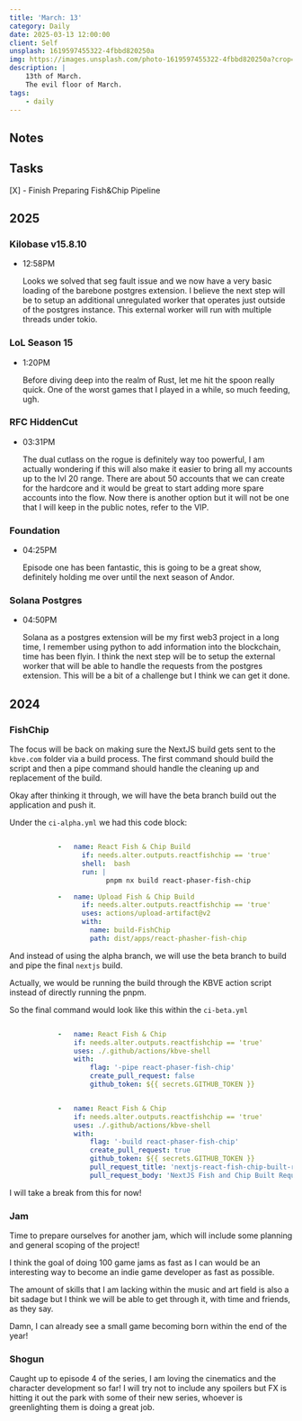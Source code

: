 ```yaml
---
title: 'March: 13'
category: Daily
date: 2025-03-13 12:00:00
client: Self
unsplash: 1619597455322-4fbbd820250a
img: https://images.unsplash.com/photo-1619597455322-4fbbd820250a?crop=entropy&cs=srgb&fm=jpg&ixid=MnwzNjM5Nzd8MHwxfHJhbmRvbXx8fHx8fHx8fDE2ODE3NDg2ODY&ixlib=rb-4.0.3&q=85
description: |
    13th of March.
    The evil floor of March.
tags:
    - daily
---
```


## Notes


## Tasks

[X] - Finish Preparing Fish&Chip Pipeline


## 2025

### Kilobase v15.8.10

-   12:58PM

    Looks we solved that seg fault issue and we now have a very basic loading of the barebone postgres extension.
    I believe the next step will be to setup an additional unregulated worker that operates just outside of the postgres instance.
    This external worker will run with multiple threads under tokio.

### LoL Season 15

-   1:20PM

    Before diving deep into the realm of Rust, let me hit the spoon really quick.
    One of the worst games that I played in a while, so much feeding, ugh.

### RFC HiddenCut

-   03:31PM

    The dual cutlass on the rogue is definitely way too powerful, I am actually wondering if this will also make it easier to bring all my accounts up to the lvl 20 range.
    There are about 50 accounts that we can create for the hardcore and it would be great to start adding more spare accounts into the flow.
    Now there is another option but it will not be one that I will keep in the public notes, refer to the VIP.

### Foundation

-   04:25PM

    Episode one has been fantastic, this is going to be a great show, definitely holding me over until the next season of Andor.

### Solana Postgres

-   04:50PM

    Solana as a postgres extension will be my first web3 project in a long time, I remember using python to add information into the blockchain, time has been flyin.
    I think the next step will be to setup the external worker that will be able to handle the requests from the postgres extension.
    This will be a bit of a challenge but I think we can get it done.

## 2024

### FishChip

The focus will be back on making sure the NextJS build gets sent to the `kbve.com` folder via a build process.
The first command should build the script and then a pipe command should handle the cleaning up and replacement of the build.

Okay after thinking it through, we will have the beta branch build out the application and push it.

Under the `ci-alpha.yml` we had this code block:

```yaml

            -   name: React Fish & Chip Build
                  if: needs.alter.outputs.reactfishchip == 'true'
                  shell:  bash
                  run: |
                        pnpm nx build react-phaser-fish-chip

            -   name: Upload Fish & Chip Build
                  if: needs.alter.outputs.reactfishchip == 'true'
                  uses: actions/upload-artifact@v2
                  with:
                    name: build-FishChip
                    path: dist/apps/react-phasher-fish-chip

```

And instead of using the alpha branch, we will use the beta branch to build and pipe the final `nextjs` build.

Actually, we would be running the build through the KBVE action script instead of directly running the pnpm.

So the final command would look like this within the `ci-beta.yml`

```yaml

            -   name: React Fish & Chip
                if: needs.alter.outputs.reactfishchip == 'true'
                uses: ./.github/actions/kbve-shell
                with:
                    flag: '-pipe react-phaser-fish-chip'
                    create_pull_request: false
                    github_token: ${{ secrets.GITHUB_TOKEN }}


            -   name: React Fish & Chip
                if: needs.alter.outputs.reactfishchip == 'true'
                uses: ./.github/actions/kbve-shell
                with:
                    flag: '-build react-phaser-fish-chip'
                    create_pull_request: true
                    github_token: ${{ secrets.GITHUB_TOKEN }}
                    pull_request_title: 'nextjs-react-fish-chip-built-request'
                    pull_request_body: 'NextJS Fish and Chip Built Request'


```

I will take a break from this for now!


### Jam

Time to prepare ourselves for another jam, which will include some planning and general scoping of the project!

I think the goal of doing 100 game jams as fast as I can would be an interesting way to become an indie game developer as fast as possible.

The amount of skills that I am lacking within the music and art field is also a bit sadage but I think we will be able to get through it, with time and friends, as they say.

Damn, I can already see a small game becoming born within the end of the year!


### Shogun

Caught up to episode 4 of the series, I am loving the cinematics and the character development so far!
I will try not to include any spoilers but FX is hitting it out the park with some of their new series, whoever is greenlighting them is doing a great job.

